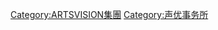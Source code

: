 {{catmore|I'm Enterprise}}

[[Category:ARTSVISION集團|Category:ARTSVISION集團]]
[[Category:声优事务所|Category:声优事务所]]
